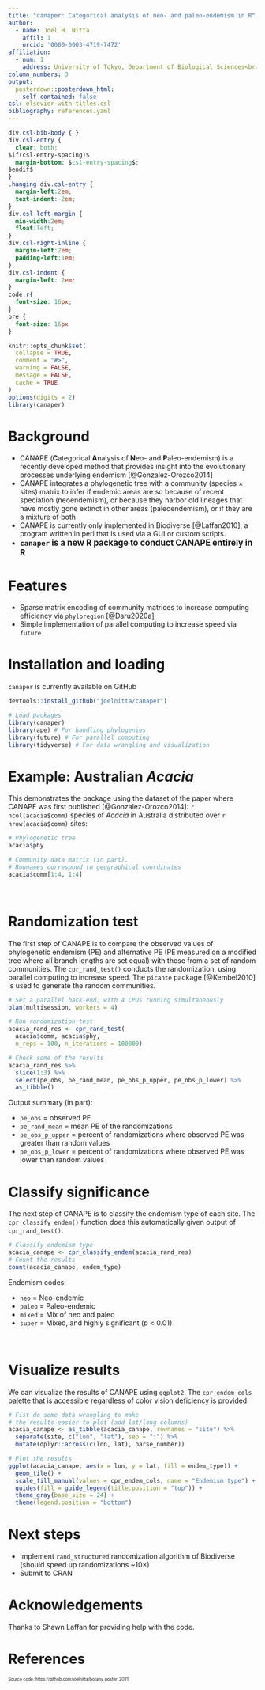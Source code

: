 ```yaml
---
title: "canaper: Categorical analysis of neo- and paleo-endemism in R"
author:
  - name: Joel H. Nitta
    affil: 1
    orcid: '0000-0003-4719-7472'
affiliation:
  - num: 1
    address: University of Tokyo, Department of Biological Sciences<br>✉️ joelnitta@gmail.com<br>🌍 https://joelnitta.com<p style='font-size:60px'>https://github.com/joelnitta/canaper</p>
column_numbers: 3
output: 
  posterdown::posterdown_html:
    self_contained: false
csl: elsevier-with-titles.csl
bibliography: references.yaml
---
```


```css
div.csl-bib-body { }
div.csl-entry {
  clear: both;
$if(csl-entry-spacing)$
  margin-bottom: $csl-entry-spacing$;
$endif$
}
.hanging div.csl-entry {
  margin-left:2em;
  text-indent:-2em;
}
div.csl-left-margin {
  min-width:2em;
  float:left;
}
div.csl-right-inline {
  margin-left:2em;
  padding-left:1em;
}
div.csl-indent {
  margin-left: 2em;
}
code.r{
  font-size: 16px;
}
pre {
  font-size: 16px
}
```

```r
knitr::opts_chunk$set(
  collapse = TRUE,
  comment = "#>",
  warning = FALSE,
  message = FALSE,
  cache = TRUE
)
options(digits = 2)
library(canaper)
```

# Background

* CANAPE (**C**ategorical **A**nalysis of **N**eo- and **P**aleo-endemism) is a recently developed method that provides insight into the evolutionary processes underlying endemism [@Gonzalez-Orozco2014]
* CANAPE integrates a phylogenetic tree with a community (species × sites) matrix to infer if endemic areas are so because of recent speciation (neoendemism), or because they harbor old lineages that have mostly gone extinct in other areas (paleoendemism), or if they are a mixture of both
* CANAPE is currently only implemented in Biodiverse [@Laffan2010], a program written in perl that is used via a GUI or custom scripts.
* <span style='font-size:120%'>**`canaper` is a new R package to conduct CANAPE entirely in R**</span>

# Features

* Sparse matrix encoding of community matrices to increase computing efficiency via `phyloregion` [@Daru2020a]
* Simple implementation of parallel computing to increase speed via `future`

# Installation and loading

`canaper` is currently available on GitHub

```r
devtools::install_github("joelnitta/canaper")
```

```r
# Load packages
library(canaper)
library(ape) # For handling phylogenies
library(future) # For parallel computing
library(tidyverse) # For data wrangling and visualization
```

# Example: Australian *Acacia*

This demonstrates the package using the dataset of the paper where CANAPE was first published [@Gonzalez-Orozco2014]: `r ncol(acacia$comm)` species of *Acacia* in Australia distributed over `r nrow(acacia$comm)` sites:

```r
# Phylogenetic tree
acacia$phy

# Community data matrix (in part). 
# Rownames correspond to geographical coordinates
acacia$comm[1:4, 1:4]
```
<br>

# Randomization test

The first step of CANAPE is to compare the observed values of phylogenetic endemism (PE) and alternative PE (PE measured on a modified tree where all branch lengths are set equal) with those from a set of random communities. The `cpr_rand_test()` conducts the randomization, using parallel computing to increase speed. The `picante` package [@Kembel2010] is used to generate the random communities.

```r
# Set a parallel back-end, with 4 CPUs running simultaneously
plan(multisession, workers = 4)

# Run randomization test
acacia_rand_res <- cpr_rand_test(
  acacia$comm, acacia$phy, 
  n_reps = 100, n_iterations = 100000)

# Check some of the results
acacia_rand_res %>%
  slice(1:3) %>%
  select(pe_obs, pe_rand_mean, pe_obs_p_upper, pe_obs_p_lower) %>%
  as_tibble()
```

Output summary (in part):

* `pe_obs` = observed PE
* `pe_rand_mean` = mean PE of the randomizations
* `pe_obs_p_upper` = percent of randomizations where observed PE was greater than random values
* `pe_obs_p_lower` = percent of randomizations where observed PE was lower than random values

# Classify significance

The next step of CANAPE is to classify the endemism type of each site. The `cpr_classify_endem()` function does this automatically given output of `cpr_rand_test()`.

```r
# Classify endemism type
acacia_canape <- cpr_classify_endem(acacia_rand_res)
# Count the results
count(acacia_canape, endem_type)
```

Endemism codes:

* `neo` = Neo-endemic
* `paleo` = Paleo-endemic
* `mixed` = Mix of neo and paleo
* `super` = Mixed, and highly significant (*p* < 0.01)

<br>

# Visualize results

We can visualize the results of CANAPE using `ggplot2`. The `cpr_endem_cols` palette that is accessible regardless of color vision deficiency is provided.

```r
# Fist do some data wrangling to make 
# the results easier to plot (add lat/long columns)
acacia_canape <- as_tibble(acacia_canape, rownames = "site") %>% 
  separate(site, c("lon", "lat"), sep = ":") %>% 
  mutate(dplyr::across(c(lon, lat), parse_number))

# Plot the results
ggplot(acacia_canape, aes(x = lon, y = lat, fill = endem_type)) + 
  geom_tile() +
  scale_fill_manual(values = cpr_endem_cols, name = "Endemism type") +
  guides(fill = guide_legend(title.position = "top")) +
  theme_gray(base_size = 24) +
  theme(legend.position = "bottom")
```

# Next steps

* Implement `rand_structured` randomization algorithm of Biodiverse (should speed up randomizations ~10×)
* Submit to CRAN

# Acknowledgements

Thanks to Shawn Laffan for providing help with the code.

# References

<span style='font-size:60%'><div id="refs"></div></span> 

<span style='font-size:100%'>Source code: https://github.com/joelnitta/botany_poster_2021</span> 
